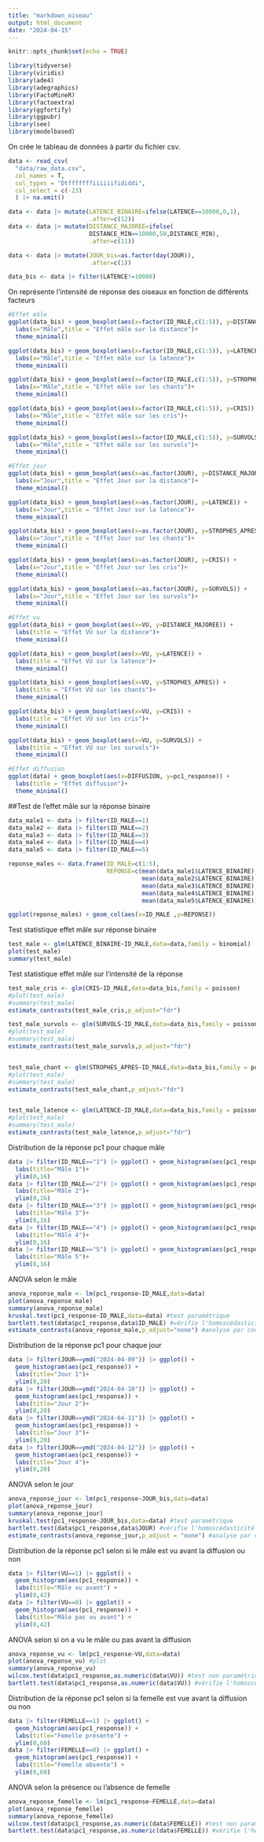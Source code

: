 ---
title: "markdown_oiseau"
output: html_document
date: "2024-04-15"
---

```{r setup, include=FALSE}
knitr::opts_chunk$set(echo = TRUE)
```

```{r}
library(tidyverse)
library(viridis)
library(ade4)
library(adegraphics)
library(FactoMineR)
library(factoextra)
library(ggfortify)
library(ggpubr)
library(see)
library(modelbased)
```

On crée le tableau de données à partir du fichier csv.

```{r}
data <- read_csv(
  "data/raw_data.csv",
  col_names = T,
  col_types = "Dtfffffffiiiiiifididdi",
  col_select = c(-23)
  ) |> na.omit()

data <- data |> mutate(LATENCE_BINAIRE=ifelse(LATENCE==10000,0,1),
                       .after=c(12))
data <- data |> mutate(DISTANCE_MAJOREE=ifelse(
                       DISTANCE_MIN==10000,50,DISTANCE_MIN),
                       .after=c(11))

data <- data |> mutate(JOUR_bis=as.factor(day(JOUR)),
                       .after=c(1))

data_bis <- data |> filter(LATENCE!=10000)
```



On représente l'intensité de réponse des oiseaux en fonction de différents facteurs

```{r}
#Effet mâle
ggplot(data_bis) + geom_boxplot(aes(x=factor(ID_MALE,c(1:5)), y=DISTANCE_MAJOREE)) +
  labs(x="Mâle",title = "Effet mâle sur la distance")+
  theme_minimal()

ggplot(data_bis) + geom_boxplot(aes(x=factor(ID_MALE,c(1:5)), y=LATENCE)) +
  labs(x="Mâle",title = "Effet mâle sur la latence")+
  theme_minimal()

ggplot(data_bis) + geom_boxplot(aes(x=factor(ID_MALE,c(1:5)), y=STROPHES_APRES)) +
  labs(x="Mâle",title = "Effet mâle sur les chants")+
  theme_minimal()

ggplot(data_bis) + geom_boxplot(aes(x=factor(ID_MALE,c(1:5)), y=CRIS)) +
  labs(x="Mâle",title = "Effet mâle sur les cris")+
  theme_minimal()

ggplot(data_bis) + geom_boxplot(aes(x=factor(ID_MALE,c(1:5)), y=SURVOLS)) +
  labs(x="Mâle",title = "Effet mâle sur les survols")+
  theme_minimal()
```

```{r}
#Effet jour
ggplot(data_bis) + geom_boxplot(aes(x=as.factor(JOUR), y=DISTANCE_MAJOREE)) +
  labs(x="Jour",title = "Effet Jour sur la distance")+
  theme_minimal()

ggplot(data_bis) + geom_boxplot(aes(x=as.factor(JOUR), y=LATENCE)) +
  labs(x="Jour",title = "Effet Jour sur la latence")+
  theme_minimal()

ggplot(data_bis) + geom_boxplot(aes(x=as.factor(JOUR), y=STROPHES_APRES)) +
  labs(x="Jour",title = "Effet Jour sur les chants")+
  theme_minimal()

ggplot(data_bis) + geom_boxplot(aes(x=as.factor(JOUR), y=CRIS)) +
  labs(x="Jour",title = "Effet Jour sur les cris")+
  theme_minimal()

ggplot(data_bis) + geom_boxplot(aes(x=as.factor(JOUR), y=SURVOLS)) +
  labs(x="Jour",title = "Effet Jour sur les survols")+
  theme_minimal()
```

```{r}
#Effet vu
ggplot(data_bis) + geom_boxplot(aes(x=VU, y=DISTANCE_MAJOREE)) +
  labs(title = "Effet VU sur la distance")+
  theme_minimal()

ggplot(data_bis) + geom_boxplot(aes(x=VU, y=LATENCE)) +
  labs(title = "Effet VU sur la latence")+
  theme_minimal()

ggplot(data_bis) + geom_boxplot(aes(x=VU, y=STROPHES_APRES)) +
  labs(title = "Effet VU sur les chants")+
  theme_minimal()

ggplot(data_bis) + geom_boxplot(aes(x=VU, y=CRIS)) +
  labs(title = "Effet VU sur les cris")+
  theme_minimal()

ggplot(data_bis) + geom_boxplot(aes(x=VU, y=SURVOLS)) +
  labs(title = "Effet VU sur les survols")+
  theme_minimal()
```

```{r}
#Effet diffusion
ggplot(data) + geom_boxplot(aes(x=DIFFUSION, y=pc1_response)) +
  labs(title = "Effet diffusion")+
  theme_minimal()
```


##Test de l'effet mâle sur la réponse binaire
```{r}
data_male1 <- data |> filter(ID_MALE==1)
data_male2 <- data |> filter(ID_MALE==2)
data_male3 <- data |> filter(ID_MALE==3)
data_male4 <- data |> filter(ID_MALE==4)
data_male5 <- data |> filter(ID_MALE==5)

reponse_males <- data.frame(ID_MALE=c(1:5),
                            REPONSE=c(mean(data_male1$LATENCE_BINAIRE),
                                      mean(data_male2$LATENCE_BINAIRE),
                                      mean(data_male3$LATENCE_BINAIRE),
                                      mean(data_male4$LATENCE_BINAIRE),
                                      mean(data_male5$LATENCE_BINAIRE)))

ggplot(reponse_males) + geom_col(aes(x=ID_MALE ,y=REPONSE))
```
Test statistique effet mâle sur réponse binaire
```{r}
test_male <- glm(LATENCE_BINAIRE~ID_MALE,data=data,family = binomial)
plot(test_male)
summary(test_male)
```
Test statistique effet mâle sur l'intensité de la réponse
```{r}
test_male_cris <- glm(CRIS~ID_MALE,data=data_bis,family = poisson)
#plot(test_male)
#summary(test_male)
estimate_contrasts(test_male_cris,p_adjust="fdr")

test_male_survols <- glm(SURVOLS~ID_MALE,data=data_bis,family = poisson)
#plot(test_male)
#summary(test_male)
estimate_contrasts(test_male_survols,p_adjust="fdr")


test_male_chant <- glm(STROPHES_APRES~ID_MALE,data=data_bis,family = poisson)
#plot(test_male)
#summary(test_male)
estimate_contrasts(test_male_chant,p_adjust="fdr")


test_male_latence <- glm(LATENCE~ID_MALE,data=data_bis,family = poisson)
#plot(test_male)
#summary(test_male)
estimate_contrasts(test_male_latence,p_adjust="fdr")

```









Distribution de la réponse pc1 pour chaque mâle

```{r}
data |> filter(ID_MALE=="1") |> ggplot() + geom_histogram(aes(pc1_response)) +
  labs(title="Mâle 1")+
  ylim(0,16)
data |> filter(ID_MALE=="2") |> ggplot() + geom_histogram(aes(pc1_response)) +
  labs(title="Mâle 2")+
  ylim(0,16)
data |> filter(ID_MALE=="3") |> ggplot() + geom_histogram(aes(pc1_response)) +
  labs(title="Mâle 3")+
  ylim(0,16)
data |> filter(ID_MALE=="4") |> ggplot() + geom_histogram(aes(pc1_response)) +
  labs(title="Mâle 4")+
  ylim(0,16)
data |> filter(ID_MALE=="5") |> ggplot() + geom_histogram(aes(pc1_response)) +
  labs(title="Mâle 5")+
  ylim(0,16)
```
ANOVA selon le mâle

```{r}
anova_reponse_male <- lm(pc1_response~ID_MALE,data=data)
plot(anova_reponse_male)
summary(anova_reponse_male)
kruskal.test(pc1_response~ID_MALE,data=data) #test paramétrique
bartlett.test(data$pc1_response,data$ID_MALE) #vérifie l'homoscédasticité
estimate_contrasts(anova_reponse_male,p_adjust="none") #analyse par contraste
```

Distribution de la réponse pc1 pour chaque jour

```{r}
data |> filter(JOUR==ymd("2024-04-09")) |> ggplot() +
  geom_histogram(aes(pc1_response)) +
  labs(title="Jour 1")+
  ylim(0,20)
data |> filter(JOUR==ymd("2024-04-10")) |> ggplot() +
  geom_histogram(aes(pc1_response)) +
  labs(title="Jour 2")+
  ylim(0,20)
data |> filter(JOUR==ymd("2024-04-11")) |> ggplot() +
  geom_histogram(aes(pc1_response)) +
  labs(title="Jour 3")+
  ylim(0,20)
data |> filter(JOUR==ymd("2024-04-12")) |> ggplot() +
  geom_histogram(aes(pc1_response)) +
  labs(title="Jour 4")+
  ylim(0,20)
```
ANOVA selon le jour

```{r}
anova_reponse_jour <- lm(pc1_response~JOUR_bis,data=data)
plot(anova_reponse_jour)
summary(anova_reponse_jour)
kruskal.test(pc1_response~JOUR_bis,data=data) #test paramétrique
bartlett.test(data$pc1_response,data$JOUR) #vérifie l'homoscédasticité
estimate_contrasts(anova_reponse_jour,p_adjust = "none") #analyse par contraste
```

Distribution de la réponse pc1 selon si le mâle est vu avant la diffusion ou non

```{r}
data |> filter(VU==1) |> ggplot() +
  geom_histogram(aes(pc1_response)) +
  labs(title="Mâle vu avant") +
  ylim(0,42)
data |> filter(VU==0) |> ggplot() +
  geom_histogram(aes(pc1_response)) +
  labs(title="Mâle pas vu avant") +
  ylim(0,42)
```
ANOVA selon si on a vu le mâle ou pas avant la diffusion

```{r}
anova_reponse_vu <- lm(pc1_response~VU,data=data)
plot(anova_reponse_vu) #plot 
summary(anova_reponse_vu)
wilcox.test(data$pc1_response,as.numeric(data$VU)) #test non paramétrique
bartlett.test(data$pc1_response,as.numeric(data$VU)) #vérifie l'homoscédasticité
```

Distribution de la réponse pc1 selon si la femelle est vue avant la diffusion ou non

```{r}
data |> filter(FEMELLE==1) |> ggplot() +
  geom_histogram(aes(pc1_response)) +
  labs(title="Femelle présente") +
  ylim(0,60)
data |> filter(FEMELLE==0) |> ggplot() +
  geom_histogram(aes(pc1_response)) +
  labs(title="Femelle absente") +
  ylim(0,60)
```
ANOVA selon la présence ou l'absence de femelle

```{r}
anova_reponse_femelle <- lm(pc1_response~FEMELLE,data=data)
plot(anova_reponse_femelle)
summary(anova_reponse_femelle)
wilcox.test(data$pc1_response,as.numeric(data$FEMELLE)) #test non paramétrique
bartlett.test(data$pc1_response,as.numeric(data$FEMELLE)) #vérifie l'homoscédasticité
```
